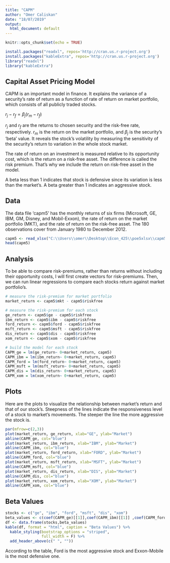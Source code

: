 ---
title: "CAPM"
author: "Omer Caliskan"
date: "18/07/2019"
output:
  html_document: default
---

```{r setup, include=FALSE}
knitr::opts_chunk$set(echo = TRUE)
```

```{r message=FALSE, warning=FALSE}
install.packages("readxl", repos='http://cran.us.r-project.org')
install.packages("kableExtra", repos='http://cran.us.r-project.org')
library("readxl")
library("kableExtra")
```

## Capital Asset Pricing Model

CAPM is an important model in finance. It explains the variance of a security's rate of return as a function of rate of return on market portfolio, which consists of all publicly traded stocks.

$r_{j}-r_{f}=\beta_{j}(r_{m}-r_{f})$

$r_{j}$ and $r_{f}$ are the returns to chosen security and the risk-free rate, respectively. $r_{m}$ is the return on the market portfolio, and $\beta_{j}$ is the security's 'beta' value. It reveals the stock's volatility by measuring the sensitivity of the security's return to variation in the whole stock market.

The rate of return on an investment is measured relative to its opportunity cost, which is the return on a risk-free asset. The difference is called the risk premium. That's why we include the return on risk-free asset in the model.

A beta less than 1 indicates that stock is defensive since its variation is less than the market's. A beta greater than 1 indicates an aggressive stock.

## Data

The data file 'capm5' has the monthly returns of six firms (Microsoft, GE, IBM, GM, Disney, and Mobil-Exxon), the rate of return on the market portfolio (MKT), and the rate of return on the risk-free asset. The 180 observations cover from January 1980 to December 2012. 

```{r message=FALSE, warning=FALSE}
capm5 <- read_xlsx("C:\\Users\\omer\\Desktop\\Econ_425\\poe5xlsx\\capm5.xlsx", sheet=1)
head(capm5)
```

## Analysis

To be able to compare risk-premiums, rather than returns without including their opportunity costs, I will first create vectors for risk-premiums. Then, we can run linear regressions to compare each stocks return against market portfolio's.

```{r echo=TRUE, message=FALSE, warning=FALSE}
# measure the risk-premium for market portfolio
market_return <- capm5$mkt - capm5$riskfree

# measure the risk-premium for each stock
ge_return <- capm5$ge - capm5$riskfree
ibm_return <- capm5$ibm - capm5$riskfree
ford_return <- capm5$ford - capm5$riskfree
msft_return <- capm5$msft - capm5$riskfree
dis_return <- capm5$dis - capm5$riskfree
xom_return <- capm5$xom - capm5$riskfree

# build the model for each stock
CAPM_ge = lm(ge_return~ 0+market_return, capm5)
CAPM_ibm = lm(ibm_return~ 0+market_return, capm5)
CAPM_ford = lm(ford_return~ 0+market_return, capm5)
CAPM_msft = lm(msft_return~ 0+market_return, capm5)
CAPM_dis = lm(dis_return~ 0+market_return, capm5)
CAPM_xom = lm(xom_return~ 0+market_return, capm5)
```

## Plots

Here are the plots to visualize the relationship between market's return and that of our stock's. Steepness of the lines indicate the responsiveness level of a stock to market's movements. The steeper the line the more aggressive the stock is.

```{r}
par(mfrow=c(2,3))
plot(market_return, ge_return, xlab="GE", ylab="Market")
abline(CAPM_ge, col="blue")
plot(market_return, ibm_return, xlab="IBM", ylab="Market")
abline(CAPM_ibm, col="blue")
plot(market_return, ford_return, xlab="FORD", ylab="Market")
abline(CAPM_ford, col="blue")
plot(market_return, msft_return, xlab="MSFT", ylab="Market")
abline(CAPM_msft, col="blue")
plot(market_return, dis_return, xlab="DIS", ylab="Market")
abline(CAPM_dis, col="blue")
plot(market_return, xom_return, xlab="XOM", ylab="Market")
abline(CAPM_xom, col="blue")
```

## Beta Values

```{r echo=TRUE, message=TRUE, warning=FALSE}
stocks <- c("ge", "ibm", "ford", "msft", "dis", "xom")
beta_values <- c(coef(CAPM_ge)[[1]],coef(CAPM_ibm)[[1]] ,coef(CAPM_ford)[[1]] ,coef(CAPM_msft)[[1]] ,coef(CAPM_dis)[[1]] ,coef(CAPM_xom)[[1]])
df <- data.frame(stocks,beta_values)
kable(df, format = "html", caption = "Beta Values") %>%
  kable_styling(bootstrap_options = "striped",
                full_width = F) %>%
  add_header_above(c(" ", ""))
```
According to the table, Ford is the most aggressive stock and Exxon-Mobile is the most defensive one.

